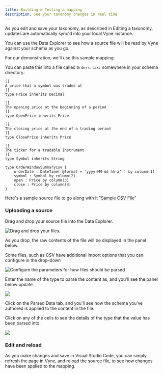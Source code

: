 ```yaml
---
title: Building & Testing a mapping
description: See your taxonomy changes in real time
---
```



As you edit and save your taxonomy, as described in <Link to="../editing-a-taxonomy">Editing a taxonomy</Link>, updates are automatically sync'd into your local Vyne instance.

You can use the Data Explorer to see how a source file will be read by Vyne against your schema as you go.

For our demonstration, we'll use this sample mapping:

You can paste this into a file called `Orders.taxi` somewhere in your schema directory:

```text
[[
A price that a symbol was traded at
]]
type Price inherits Decimal

[[
The opening price at the beginning of a period
]]
type OpenPrice inherits Price

[[
The closing price at the end of a trading period
]]
type ClosePrice inherits Price

[[
The ticker for a tradable instrument
]]
type Symbol inherits String

type OrderWindowSummaryCsv {
    orderDate : DateTime( @format = 'yyyy-MM-dd hh-a' ) by column(1)
    symbol : Symbol by column(2)
    open : Price by column(3)
    close : Price by column(4)
}
```

Here's a sample source file to go along with it ["Sample CSV File"](/assets/coinbase_btcusd_single.csv)

### Uploading a source

Drag and drop your source file into the Data Explorer.

![Drag and drop your files.](/assets/image%20%2814%29.png)

As you drop, the raw contents of the file will be displayed in the panel below.

Some files, such as CSV have additional import options that you can configure in the drop-down

![Configure the parameters for how files should be parsed](/assets/image.png)

Enter the name of the type to parse the content as, and you'll see the panel below update.

![](/assets/image%20%2833%29.png)

Click on the Parsed Data tab, and you'll see how the schema you've authored is applied to the content in the file.

Click on any of the cells to see the details of the type that the value has been parsed into:

![](/assets/image%20%2839%29.png)

### Edit and reload

As you make changes and save in Visual Studio Code, you can simply refresh the page in Vyne, and reload the source file, to see how changes have been applied to the mapping.

###
